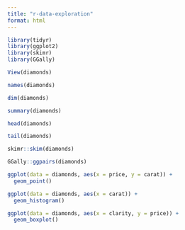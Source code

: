 ```yaml
---
title: "r-data-exploration"
format: html
---
```



```r
library(tidyr)
library(ggplot2)
library(skimr)
library(GGally)

View(diamonds)

names(diamonds)

dim(diamonds)

summary(diamonds)

head(diamonds)

tail(diamonds)

skimr::skim(diamonds)

GGally::ggpairs(diamonds)

ggplot(data = diamonds, aes(x = price, y = carat)) +
  geom_point()

ggplot(data = diamonds, aes(x = carat)) +
  geom_histogram()

ggplot(data = diamonds, aes(x = clarity, y = price)) +
  geom_boxplot()
```


```r



```
